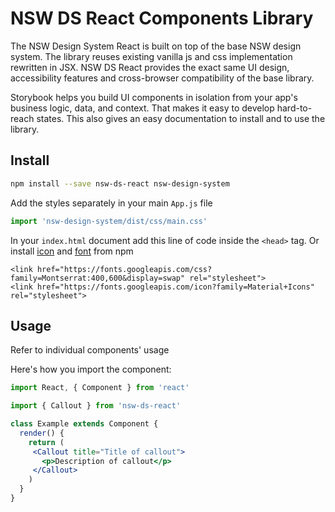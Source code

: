 
<Meta title="Example/Introduction" />

<style>{`
  .subheading {
    --mediumdark: '#999999';
    font-weight: 900;
    font-size: 13px;
    color: #999;
    letter-spacing: 6px;
    line-height: 24px;
    text-transform: uppercase;
    margin-bottom: 12px;
    margin-top: 40px;
  }

  .link-list {
    display: grid;
    grid-template-columns: 1fr;
    grid-template-rows: 1fr 1fr;
    row-gap: 10px;
  }

  @media (min-width: 620px) {
    .link-list {
      row-gap: 20px;
      column-gap: 20px;
      grid-template-columns: 1fr 1fr;
    }
  }

  @media all and (-ms-high-contrast:none) {
  .link-list {
      display: -ms-grid;
      -ms-grid-columns: 1fr 1fr;
      -ms-grid-rows: 1fr 1fr;
    }
  }

  .link-item {
    display: block;
    padding: 20px 30px 20px 15px;
    border: 1px solid #00000010;
    border-radius: 5px;
    transition: background 150ms ease-out, border 150ms ease-out, transform 150ms ease-out;
    color: #333333;
    display: flex;
    align-items: flex-start;
  }

  .link-item:hover {
    border-color: #1EA7FD50;
    transform: translate3d(0, -3px, 0);
    box-shadow: rgba(0, 0, 0, 0.08) 0 3px 10px 0;
  }

  .link-item:active {
    border-color: #1EA7FD;
    transform: translate3d(0, 0, 0);
  }

  .link-item strong {
    font-weight: 700;
    display: block;
    margin-bottom: 2px;
  }

  .link-item img {
    height: 40px;
    width: 40px;
    margin-right: 15px;
    flex: none;
  }

  .link-item span {
    font-size: 14px;
    line-height: 20px;
  }

  .tip {
    display: inline-block;
    border-radius: 1em;
    font-size: 11px;
    line-height: 12px;
    font-weight: 700;
    background: #E7FDD8;
    color: #66BF3C;
    padding: 4px 12px;
    margin-right: 10px;
    vertical-align: top;
  }

  .tip-wrapper {
    font-size: 13px;
    line-height: 20px;
    margin-top: 40px;
    margin-bottom: 40px;
  }

  .tip-wrapper code {
    font-size: 12px;
    display: inline-block;
  }


`}</style>

# NSW DS React Components Library

The NSW Design System React is built on top of the base NSW design system. The library reuses existing vanilla js and css implementation rewritten in JSX. NSW DS React provides the exact same UI design, accessibility features and cross-browser compatibility of the base library.

Storybook helps you build UI components in isolation from your app's business logic, data, and context. That makes it easy to develop hard-to-reach states. This also gives an easy documentation to install and to use the library.


## Install

```bash
npm install --save nsw-ds-react nsw-design-system
```


Add the styles separately in your main `App.js` file

```js
import 'nsw-design-system/dist/css/main.css'
```


In your `index.html` document add this line of code inside the `<head>` tag. Or install [icon](https://www.npmjs.com/package/material-design-icons-iconfont) and [font](https://www.npmjs.com/package/fontsource-montserrat) from npm
```
<link href="https://fonts.googleapis.com/css?family=Montserrat:400,600&display=swap" rel="stylesheet">
<link href="https://fonts.googleapis.com/icon?family=Material+Icons" rel="stylesheet">
```

## Usage

Refer to individual components' usage

Here's how you import the component:
```jsx
import React, { Component } from 'react'

import { Callout } from 'nsw-ds-react'

class Example extends Component {
  render() {
    return (
     <Callout title="Title of callout">
       <p>Description of callout</p>
     </Callout>
    )
  }
}
```
